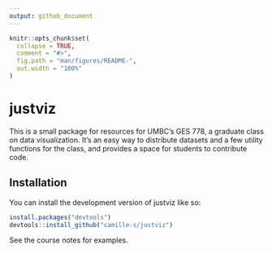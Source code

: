 ```yaml
---
output: github_document
---
```


<!-- README.md is generated from README.Rmd. Please edit that file -->

```r
knitr::opts_chunk$set(
  collapse = TRUE,
  comment = "#>",
  fig.path = "man/figures/README-",
  out.width = "100%"
)
```

# justviz

<!-- badges: start -->
<!-- badges: end -->

This is a small package for resources for UMBC's GES 778, a graduate class on data visualization. It's an easy way to distribute datasets and a few utility functions for the class, and provides a space for students to contribute code.

## Installation

You can install the development version of justviz like so:

``` r
install.packages("devtools")
devtools::install_github("camille-s/justviz")
```

See the course notes for examples.

